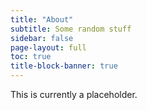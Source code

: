 ```yaml
---
title: "About"
subtitle: Some random stuff
sidebar: false
page-layout: full
toc: true
title-block-banner: true
---
```




This is currently a placeholder. 
